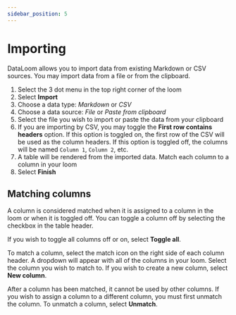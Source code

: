 ```yaml
---
sidebar_position: 5
---
```


# Importing

DataLoom allows you to import data from existing Markdown or CSV sources. You may import data from a file or from the clipboard.

1. Select the 3 dot menu in the top right corner of the loom
2. Select **Import**
3. Choose a data type: _Markdown_ or _CSV_
4. Choose a data source: _File_ or _Paste from clipboard_
5. Select the file you wish to import or paste the data from your clipboard
6. If you are importing by CSV, you may toggle the **First row contains headers** option. If this option is toggled on, the first row of the CSV will be used as the column headers. If this option is toggled off, the columns will be named `Column 1`, `Column 2`, etc.
7. A table will be rendered from the imported data. Match each column to a column in your loom
8. Select **Finish**

## Matching columns

A column is considered matched when it is assigned to a column in the loom or when it is toggled off. You can toggle a column off by selecting the checkbox in the table header.

If you wish to toggle all columns off or on, select **Toggle all**.

To match a column, select the match icon on the right side of each column header. A dropdown will appear with all of the columns in your loom. Select the column you wish to match to. If you wish to create a new column, select **New column**.

After a column has been matched, it cannot be used by other columns. If you wish to assign a column to a different column, you must first unmatch the column. To unmatch a column, select **Unmatch**.
